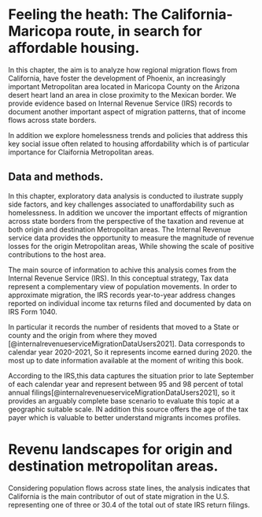 # Feeling the heath: The California-Maricopa route, in search for affordable housing.

In this chapter,  the aim is to analyze how regional migration flows from California, have foster the development of Phoenix, an increasingly important Metropolitan area located in Maricopa County on the Arizona desert heart land an area in  close proximity to the Mexican border.  We provide evidence based on Internal Revenue Service (IRS)  records to document another important aspect of migration patterns, that of income flows across state borders. 

In addition we explore homelessness trends and policies that address this key social issue often related to housing affordability which is of particular importance for Claifornia Metropolitan areas.  

## Data and methods. 

In this chapter, exploratory data analysis is conducted to ilustrate supply side factors, and key challenges associated to unaffordability such as homelessness.  In addition we uncover the important effects of migrantion across state borders  from the perspective of the taxation and revenue at both origin and destination Metropolitan areas. The Internal Revenue service data  provides the opportunity to measure the magnitude of  revenue losses for the origin Metropolitan areas, While showing the scale of  positive contributions to the host area.

The main source of information to achive this analysis comes from the Internal Revenue Service (IRS). In this conceptual strategy, Tax data represent a complementary view of population movements.  In order to approximate migration, the IRS records year-to-year address changes reported on individual income tax returns filed and documented by data on IRS Form 1040. 

In particular it records the number of residents that moved to a State or county and the origin from where they moved [@internalrevenueserviceMigrationDataUsers2021]. Data corresponds to calendar year 2020-2021, So it represents income earned during 2020. the most up to date information available at the moment of writing this book. 

According to the IRS,this data captures the situation prior to late September of each calendar year and represent between 95 and 98 percent of total annual filings[@internalrevenueserviceMigrationDataUsers2021], so it provides an arguably complete base scenario to evaluate this topic at a geographic suitable scale.
IN addition this source offers the age of the tax payer which is valuable to better understand migrants incomes profiles.


# Revenu landscapes for origin and destination metropolitan areas.

Considering population flows across state lines, the analysis indicates that California is the main contributor of out of state migration in the U.S. representing  one of three  or $30.4%$  of the total out of state IRS return filings.


